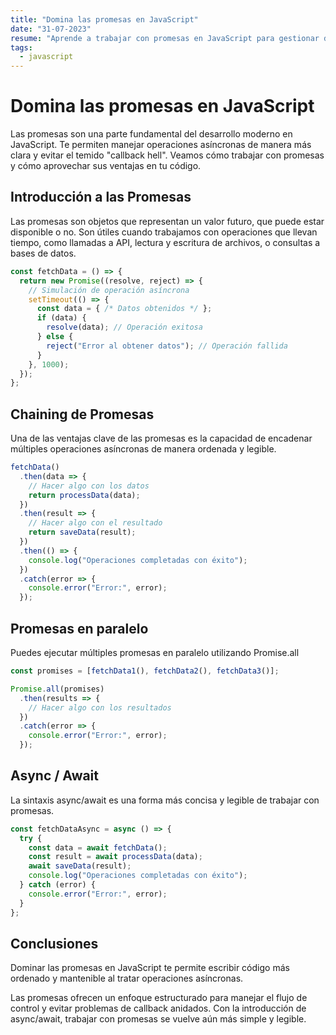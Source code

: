 ```yaml
---
title: "Domina las promesas en JavaScript"
date: "31-07-2023"
resume: "Aprende a trabajar con promesas en JavaScript para gestionar de forma eficiente el asincronismo en tus aplicaciones."
tags:
  - javascript
---
```


# Domina las promesas en JavaScript

Las promesas son una parte fundamental del desarrollo moderno en JavaScript. Te permiten manejar operaciones asíncronas de manera más clara y evitar el temido "callback hell". Veamos cómo trabajar con promesas y cómo aprovechar sus ventajas en tu código.

## Introducción a las Promesas

Las promesas son objetos que representan un valor futuro, que puede estar disponible o no. Son útiles cuando trabajamos con operaciones que llevan tiempo, como llamadas a API, lectura y escritura de archivos, o consultas a bases de datos.

```fakePromise.js
const fetchData = () => {
  return new Promise((resolve, reject) => {
    // Simulación de operación asíncrona
    setTimeout(() => {
      const data = { /* Datos obtenidos */ };
      if (data) {
        resolve(data); // Operación exitosa
      } else {
        reject("Error al obtener datos"); // Operación fallida
      }
    }, 1000);
  });
};
```

## Chaining de Promesas

Una de las ventajas clave de las promesas es la capacidad de encadenar múltiples operaciones asíncronas de manera ordenada y legible.

```chaining.js
fetchData()
  .then(data => {
    // Hacer algo con los datos
    return processData(data);
  })
  .then(result => {
    // Hacer algo con el resultado
    return saveData(result);
  })
  .then(() => {
    console.log("Operaciones completadas con éxito");
  })
  .catch(error => {
    console.error("Error:", error);
  });
```

## Promesas en paralelo

Puedes ejecutar múltiples promesas en paralelo utilizando <Inline>Promise.all</Inline>

```parallel.js
const promises = [fetchData1(), fetchData2(), fetchData3()];

Promise.all(promises)
  .then(results => {
    // Hacer algo con los resultados
  })
  .catch(error => {
    console.error("Error:", error);
  });
```

## Async / Await

La sintaxis async/await es una forma más concisa y legible de trabajar con promesas.

```async.js
const fetchDataAsync = async () => {
  try {
    const data = await fetchData();
    const result = await processData(data);
    await saveData(result);
    console.log("Operaciones completadas con éxito");
  } catch (error) {
    console.error("Error:", error);
  }
};
```

## Conclusiones

Dominar las promesas en JavaScript te permite escribir código más ordenado y mantenible al tratar operaciones asíncronas.

Las promesas ofrecen un enfoque estructurado para manejar el flujo de control y evitar problemas de callback anidados. Con la introducción de async/await, trabajar con promesas se vuelve aún más simple y legible.